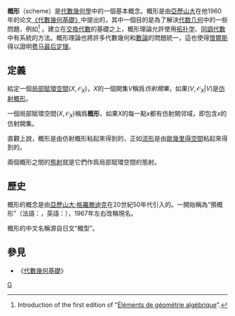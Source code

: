 '''概形'''（scheme）是[[代數幾何|代數幾何學]]中的一個基本概念。概形是由[[亚历山大·格罗滕迪克|亞歷山大]]在他1960年的论文[[代數幾何基礎|《代數幾何基礎》]]中提出的，其中一個目的是為了解決[[代数几何|代数几何]]中的一些問題，例如{{Link-en|威爾猜想|Weil conjectures}}<ref>Introduction of the first edition of "[[Éléments_de_géométrie_algébrique|Éléments de géométrie algébrique]]".</ref> 。建立在[[交換代數|交換代數]]的基礎之上，概形理論允許使用[[拓扑学|拓扑学]]、[[同調代數|同調代數]]中有系統的方法。概形理論也將許多代數幾何和[[數論|數論]]的問題統一，這也使得[[安德魯·懷爾斯|懷爾斯]]得以證明[[费马大定理|费马最后定理]]。

== 定義 ==
給定一個[[局部賦環空間|局部賦環空間]]<math>(X, \mathcal{O}_X)</math>，<math>X</math>的一個開集<math>V</math>稱爲''仿射開集''，如果<math>(V, \mathcal{O}_X|V)</math>是[[仿射概形|仿射概形]]。

一個局部賦環空間<math>(X, \mathcal{O}_X)</math>稱爲'''概形'''，如果<math>X</math>的每一點<math>x</math>都有仿射開邻域，即包含<math>x</math>的仿射開集。

直觀上說，概形是由仿射概形粘起來得到的，正如[[流形|流形]]是由[[歐幾里得空間|歐幾里得空間]]粘起來得到的。

兩個概形之間的[[態射|態射]]就是它們作爲局部賦環空間的態射。

== 歷史 ==
概形的概念是由[[亞歷山大·格羅滕迪克|亞歷山大·格羅滕迪克]]在20世紀50年代引入的。一開始稱為“預概形”（法語：{{lang|fr|préschéma}}，英語：{{lang|en|prescheme}}），1967年左右改稱現名。

概形的中文名稱源自日文“概型”。

==參見==
* 《[[代數幾何基礎|代數幾何基礎]]》


{{mathstub}}

[[Category:代数几何|G]]